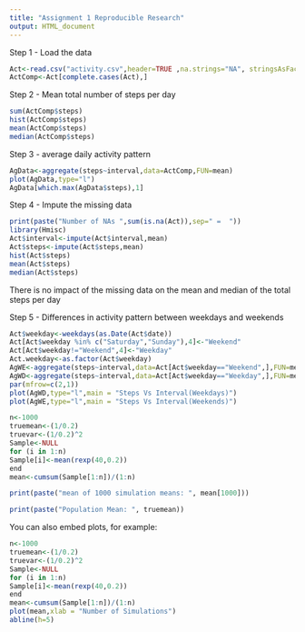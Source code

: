 ```yaml
---
title: "Assignment 1 Reproducible Research"
output: HTML_document
---
```




Step 1 - Load the data
```r
Act<-read.csv("activity.csv",header=TRUE ,na.strings="NA", stringsAsFactors=F)
ActComp<-Act[complete.cases(Act),]
```
Step 2 - Mean total number of steps per day
```r
sum(ActComp$steps)
hist(ActComp$steps)
mean(ActComp$steps)
median(ActComp$steps)
```
Step 3 - average daily activity pattern
```r
AgData<-aggregate(steps~interval,data=ActComp,FUN=mean)
plot(AgData,type="l")
AgData[which.max(AgData$steps),1]
```
Step 4 - Impute the missing data
```r
print(paste("Number of NAs ",sum(is.na(Act)),sep=" =  "))
library(Hmisc)
Act$interval<-impute(Act$interval,mean)
Act$steps<-impute(Act$steps,mean)
hist(Act$steps)
mean(Act$steps)
median(Act$steps)
```
There is no impact of the missing data on the mean and median of the total steps per day

Step 5 - Differences in activity pattern between weekdays and weekends
```r
Act$weekday<-weekdays(as.Date(Act$date))
Act[Act$weekday %in% c("Saturday","Sunday"),4]<-"Weekend"
Act[Act$weekday!="Weekend",4]<-"Weekday"
Act.weekday<-as.factor(Act$weekday)
AgWE<-aggregate(steps~interval,data=Act[Act$weekday=="Weekend",],FUN=mean)
AgWD<-aggregate(steps~interval,data=Act[Act$weekday=="Weekday",],FUN=mean)
par(mfrow=c(2,1))
plot(AgWD,type="l",main = "Steps Vs Interval(Weekdays)")
plot(AgWE,type="l",main = "Steps Vs Interval(Weekends)")
```





```r
n<-1000
truemean<-(1/0.2)
truevar<-(1/0.2)^2
Sample<-NULL
for (i in 1:n)
Sample[i]<-mean(rexp(40,0.2))
end
mean<-cumsum(Sample[1:n])/(1:n)

print(paste("mean of 1000 simulation means: ", mean[1000]))

print(paste("Population Mean: ", truemean))

```

You can also embed plots, for example:

```r
n<-1000
truemean<-(1/0.2)
truevar<-(1/0.2)^2
Sample<-NULL
for (i in 1:n)
Sample[i]<-mean(rexp(40,0.2))
end
mean<-cumsum(Sample[1:n])/(1:n)
plot(mean,xlab = "Number of Simulations")
abline(h=5)
```
